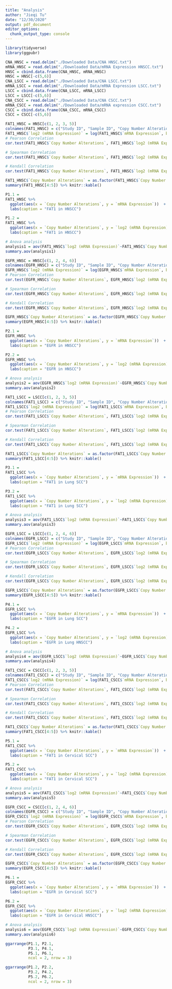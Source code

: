 ```yaml
---
title: "Analysis"
author: "Jieqi Tu"
date: "12/30/2020"
output: pdf_document
editor_options: 
  chunk_output_type: console
---
```


```r
library(tidyverse)
library(ggpubr)
```

```r
CNA_HNSC = read.delim("./Downloaded Data/CNA HNSC.txt")
mRNA_HNSC = read.delim("./Downloaded Data/mRNA Expression HNSCC.txt")
HNSC = cbind.data.frame(CNA_HNSC, mRNA_HNSC) 
HNSC = HNSC[-c(5,6)]
CNA_LSCC = read.delim("./Downloaded Data/CNA LSCC.txt")
mRNA_LSCC = read.delim("./Downloaded Data/mRNA Expression LSCC.txt")
LSCC = cbind.data.frame(CNA_LSCC, mRNA_LSCC) 
LSCC = LSCC[-c(5,6)]
CNA_CSCC = read.delim("./Downloaded Data/CNA CSCC.txt")
mRNA_CSCC = read.delim("./Downloaded Data/mRNA expression CSCC.txt")
CSCC = cbind.data.frame(CNA_CSCC, mRNA_CSCC) 
CSCC = CSCC[-c(5,6)]

```

```r
FAT1_HNSC = HNSC[c(1, 2, 3, 5)] 
colnames(FAT1_HNSC) = c("Study ID", "Sample ID", "Copy Number Alterations", "mRNA Expression")  
FAT1_HNSC$`log2 (mRNA Expression)` = log(FAT1_HNSC$`mRNA Expression`, base = 2)
# Pearson Correlation
cor.test(FAT1_HNSC$`Copy Number Alterations`, FAT1_HNSC$`log2 (mRNA Expression)`, method="pearson")

# Spearman Correlation
cor.test(FAT1_HNSC$`Copy Number Alterations`, FAT1_HNSC$`log2 (mRNA Expression)`, method="spearman")

# Kendall Correlation
cor.test(FAT1_HNSC$`Copy Number Alterations`, FAT1_HNSC$`log2 (mRNA Expression)`, method="kendall")

FAT1_HNSC$`Copy Number Alterations` = as.factor(FAT1_HNSC$`Copy Number Alterations`)
summary(FAT1_HNSC[4:5]) %>% knitr::kable()

P1.1 = 
FAT1_HNSC %>% 
  ggplot(aes(x = `Copy Number Alterations`, y = `mRNA Expression`))  + geom_boxplot() + theme_bw() + 
  labs(caption = "FAT1 in HNSCC")

P1.2 = 
FAT1_HNSC %>% 
  ggplot(aes(x = `Copy Number Alterations`, y = `log2 (mRNA Expression)`))  + geom_boxplot() + theme_bw() + 
  labs(caption = "FAT1 in HNSCC")

# Anova analysis
analysis1 = aov(FAT1_HNSC$`log2 (mRNA Expression)`~FAT1_HNSC$`Copy Number Alterations`)
summary.aov(analysis1)
```

```r
EGFR_HNSC = HNSC[c(1, 2, 4, 6)] 
colnames(EGFR_HNSC) = c("Study ID", "Sample ID", "Copy Number Alterations", "mRNA Expression")  
EGFR_HNSC$`log2 (mRNA Expression)` = log(EGFR_HNSC$`mRNA Expression`, base = 2)
# Pearson Correlation
cor.test(EGFR_HNSC$`Copy Number Alterations`, EGFR_HNSC$`log2 (mRNA Expression)`, method="pearson")

# Spearman Correlation
cor.test(EGFR_HNSC$`Copy Number Alterations`, EGFR_HNSC$`log2 (mRNA Expression)`, method="spearman")

# Kendall Correlation
cor.test(EGFR_HNSC$`Copy Number Alterations`, EGFR_HNSC$`log2 (mRNA Expression)`, method="kendall")

EGFR_HNSC$`Copy Number Alterations` = as.factor(EGFR_HNSC$`Copy Number Alterations`)
summary(EGFR_HNSC[4:5]) %>% knitr::kable()

P2.1 = 
EGFR_HNSC %>% 
  ggplot(aes(x = `Copy Number Alterations`, y = `mRNA Expression`))  + geom_boxplot() + theme_bw() + 
  labs(caption = "EGFR in HNSCC")

P2.2 = 
EGFR_HNSC %>% 
  ggplot(aes(x = `Copy Number Alterations`, y = `log2 (mRNA Expression)`))  + geom_boxplot() + theme_bw() + 
  labs(caption = "EGFR in HNSCC")

# Anova analysis
analysis2 = aov(EGFR_HNSC$`log2 (mRNA Expression)`~EGFR_HNSC$`Copy Number Alterations`)
summary.aov(analysis2)
```

```r
FAT1_LSCC = LSCC[c(1, 2, 3, 5)] 
colnames(FAT1_LSCC) = c("Study ID", "Sample ID", "Copy Number Alterations", "mRNA Expression")  
FAT1_LSCC$`log2 (mRNA Expression)` = log(FAT1_LSCC$`mRNA Expression`, base = 2)
# Pearson Correlation
cor.test(FAT1_LSCC$`Copy Number Alterations`, FAT1_LSCC$`log2 (mRNA Expression)`, method="pearson")

# Spearman Correlation
cor.test(FAT1_LSCC$`Copy Number Alterations`, FAT1_LSCC$`log2 (mRNA Expression)`, method="spearman")

# Kendall Correlation
cor.test(FAT1_LSCC$`Copy Number Alterations`, FAT1_LSCC$`log2 (mRNA Expression)`, method="kendall")

FAT1_LSCC$`Copy Number Alterations` = as.factor(FAT1_LSCC$`Copy Number Alterations`)
summary(FAT1_LSCC[4:5]) %>% knitr::kable()

P3.1 = 
FAT1_LSCC %>% 
  ggplot(aes(x = `Copy Number Alterations`, y = `mRNA Expression`))  + geom_boxplot() + theme_bw() + 
  labs(caption = "FAT1 in Lung SCC")

P3.2 = 
FAT1_LSCC %>% 
  ggplot(aes(x = `Copy Number Alterations`, y = `log2 (mRNA Expression)`))  + geom_boxplot() + theme_bw() + 
  labs(caption = "FAT1 in Lung SCC")

# Anova analysis
analysis3 = aov(FAT1_LSCC$`log2 (mRNA Expression)`~FAT1_LSCC$`Copy Number Alterations`)
summary.aov(analysis3)
```

```r
EGFR_LSCC = LSCC[c(1, 2, 4, 6)] 
colnames(EGFR_LSCC) = c("Study ID", "Sample ID", "Copy Number Alterations", "mRNA Expression")  
EGFR_LSCC$`log2 (mRNA Expression)` = log(EGFR_LSCC$`mRNA Expression`, base = 2)
# Pearson Correlation
cor.test(EGFR_LSCC$`Copy Number Alterations`, EGFR_LSCC$`log2 (mRNA Expression)`, method="pearson")

# Spearman Correlation
cor.test(EGFR_LSCC$`Copy Number Alterations`, EGFR_LSCC$`log2 (mRNA Expression)`, method="spearman")

# Kendall Correlation
cor.test(EGFR_LSCC$`Copy Number Alterations`, EGFR_LSCC$`log2 (mRNA Expression)`, method="kendall")

EGFR_LSCC$`Copy Number Alterations` = as.factor(EGFR_LSCC$`Copy Number Alterations`)
summary(EGFR_LSCC[4:5]) %>% knitr::kable()

P4.1 = 
EGFR_LSCC %>% 
  ggplot(aes(x = `Copy Number Alterations`, y = `mRNA Expression`))  + geom_boxplot() + theme_bw() + 
  labs(caption = "EGFR in Lung SCC")

P4.2 = 
EGFR_LSCC %>% 
  ggplot(aes(x = `Copy Number Alterations`, y = `log2 (mRNA Expression)`))  + geom_boxplot() + theme_bw() + 
  labs(caption = "EGFR in Lung HNSCC")

# Anova analysis
analysis4 = aov(EGFR_LSCC$`log2 (mRNA Expression)`~EGFR_LSCC$`Copy Number Alterations`)
summary.aov(analysis4)
```

```r
FAT1_CSCC = CSCC[c(1, 2, 3, 5)] 
colnames(FAT1_CSCC) = c("Study ID", "Sample ID", "Copy Number Alterations", "mRNA Expression")  
FAT1_CSCC$`log2 (mRNA Expression)` = log(FAT1_CSCC$`mRNA Expression`, base = 2)
# Pearson Correlation
cor.test(FAT1_CSCC$`Copy Number Alterations`, FAT1_CSCC$`log2 (mRNA Expression)`, method="pearson")

# Spearman Correlation
cor.test(FAT1_CSCC$`Copy Number Alterations`, FAT1_CSCC$`log2 (mRNA Expression)`, method="spearman")

# Kendall Correlation
cor.test(FAT1_CSCC$`Copy Number Alterations`, FAT1_CSCC$`log2 (mRNA Expression)`, method="kendall")

FAT1_CSCC$`Copy Number Alterations` = as.factor(FAT1_CSCC$`Copy Number Alterations`)
summary(FAT1_CSCC[4:5]) %>% knitr::kable()

P5.1 = 
FAT1_CSCC %>% 
  ggplot(aes(x = `Copy Number Alterations`, y = `mRNA Expression`))  + geom_boxplot() + theme_bw() + 
  labs(caption = "FAT1 in Cervical SCC")

P5.2 = 
FAT1_CSCC %>% 
  ggplot(aes(x = `Copy Number Alterations`, y = `log2 (mRNA Expression)`))  + geom_boxplot() + theme_bw() + 
  labs(caption = "FAT1 in Cervical SCC")

# Anova analysis
analysis5 = aov(FAT1_CSCC$`log2 (mRNA Expression)`~FAT1_CSCC$`Copy Number Alterations`)
summary.aov(analysis5)
```


```r
EGFR_CSCC = CSCC[c(1, 2, 4, 6)] 
colnames(EGFR_CSCC) = c("Study ID", "Sample ID", "Copy Number Alterations", "mRNA Expression")  
EGFR_CSCC$`log2 (mRNA Expression)` = log(EGFR_CSCC$`mRNA Expression`, base = 2)
# Pearson Correlation
cor.test(EGFR_CSCC$`Copy Number Alterations`, EGFR_CSCC$`log2 (mRNA Expression)`, method="pearson")

# Spearman Correlation
cor.test(EGFR_CSCC$`Copy Number Alterations`, EGFR_CSCC$`log2 (mRNA Expression)`, method="spearman")

# Kendall Correlation
cor.test(EGFR_CSCC$`Copy Number Alterations`, EGFR_CSCC$`log2 (mRNA Expression)`, method="kendall")

EGFR_CSCC$`Copy Number Alterations` = as.factor(EGFR_CSCC$`Copy Number Alterations`)
summary(EGFR_CSCC[4:5]) %>% knitr::kable()

P6.1 = 
EGFR_CSCC %>% 
  ggplot(aes(x = `Copy Number Alterations`, y = `mRNA Expression`))  + geom_boxplot() + theme_bw() + 
  labs(caption = "EGFR in Cervical SCC")

P6.2 = 
EGFR_CSCC %>% 
  ggplot(aes(x = `Copy Number Alterations`, y = `log2 (mRNA Expression)`))  + geom_boxplot() + theme_bw() + 
  labs(caption = "EGFR in Cervical HNSCC")

# Anova analysis
analysis6 = aov(EGFR_CSCC$`log2 (mRNA Expression)`~EGFR_CSCC$`Copy Number Alterations`)
summary.aov(analysis6)

ggarrange(P1.1, P2.1,
          P3.1, P4.1,
          P5.1, P6.1,
          ncol = 2, nrow = 3)

ggarrange(P1.2, P2.2,
          P3.2, P4.2,
          P5.2, P6.2,
          ncol = 2, nrow = 3)
```